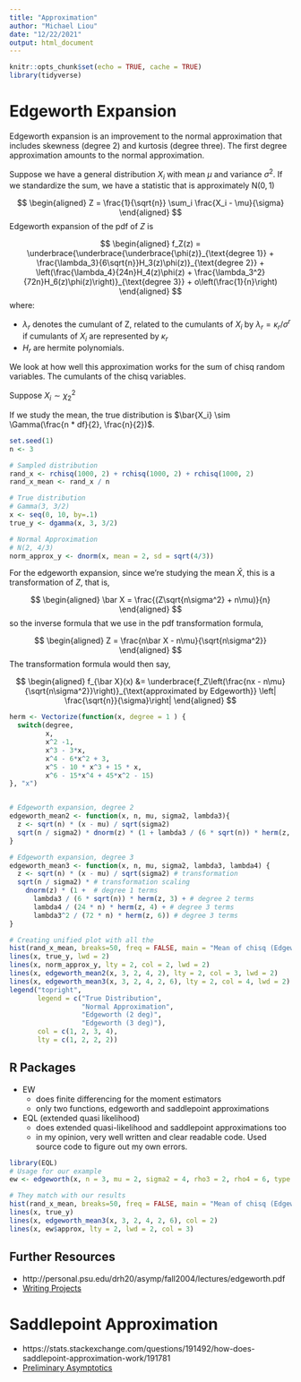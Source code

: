 ```yaml
---
title: "Approximation"
author: "Michael Liou"
date: "12/22/2021"
output: html_document
---
```


```r
knitr::opts_chunk$set(echo = TRUE, cache = TRUE)
library(tidyverse)
```

# Edgeworth Expansion

Edgeworth expansion is an improvement to the normal approximation that includes skewness (degree 2) and kurtosis (degree three). The first degree approximation amounts to the normal approximation.

Suppose we have a general distribution $X_i$ with mean $\mu$ and variance $\sigma^2$. If we standardize the sum, we have a statistic that is approximately N$(0, 1)$

$$
\begin{aligned}
Z = \frac{1}{\sqrt{n}} \sum_i \frac{X_i - \mu}{\sigma}
\end{aligned}
$$
Edgeworth expansion of the pdf of $Z$ is

$$
\begin{aligned}
f_Z(z) = \underbrace{\underbrace{\underbrace{\phi(z)}_{\text{degree 1}} + \frac{\lambda_3}{6\sqrt{n}}H_3(z)\phi(z)}_{\text{degree 2}} + \left(\frac{\lambda_4}{24n}H_4(z)\phi(z) + \frac{\lambda_3^2}{72n}H_6(z)\phi(z)\right)}_{\text{degree 3}} + o\left(\frac{1}{n}\right)
\end{aligned}
$$
where: 

* $\lambda_r$ denotes the cumulant of Z, related to the cumulants of $X_i$ by $\lambda_r = \kappa_r / \sigma^r$ if cumulants of $X_i$ are represented by $\kappa_r$
* $H_r$ are hermite polynomials.

We look at how well this approximation works for the sum of chisq random variables. The cumulants of the chisq variables.

Suppose $X_i \sim \chi^2_2$

If we study the mean, the true distribution is $\bar{X_i} \sim \Gamma(\frac{n *   df}{2}, \frac{n}{2})$.

```r
set.seed(1)
n <- 3

# Sampled distribution
rand_x <- rchisq(1000, 2) + rchisq(1000, 2) + rchisq(1000, 2)
rand_x_mean <- rand_x / n

# True distribution
# Gamma(3, 3/2)
x <- seq(0, 10, by=.1)
true_y <- dgamma(x, 3, 3/2)

# Normal Approximation
# N(2, 4/3)
norm_approx_y <- dnorm(x, mean = 2, sd = sqrt(4/3))
```


For the edgeworth expansion, since we're studying the mean $\bar X$, this is a transformation of $Z$, that is,

$$
\begin{aligned}
\bar X = \frac{(Z\sqrt{n\sigma^2} + n\mu)}{n}
\end{aligned}
$$
so the inverse formula that we use in the pdf transformation formula, 

$$
\begin{aligned}
Z = \frac{n\bar X - n\mu}{\sqrt{n\sigma^2}}
\end{aligned}
$$
The transformation formula would then say,

$$
\begin{aligned}
f_{\bar X}(x) &= \underbrace{f_Z\left(\frac{nx - n\mu}{\sqrt{n\sigma^2}}\right)}_{\text{approximated by Edgeworth}} \left| \frac{\sqrt{n}}{\sigma}\right|
\end{aligned}
$$


```r
herm <- Vectorize(function(x, degree = 1 ) {
  switch(degree,
         x,
         x^2 -1,
         x^3 - 3*x,
         x^4 - 6*x^2 + 3,
         x^5 - 10 * x^3 + 15 * x,
         x^6 - 15*x^4 + 45*x^2 - 15)
}, "x")


# Edgeworth expansion, degree 2
edgeworth_mean2 <- function(x, n, mu, sigma2, lambda3){
  z <- sqrt(n) * (x - mu) / sqrt(sigma2)
  sqrt(n / sigma2) * dnorm(z) * (1 + lambda3 / (6 * sqrt(n)) * herm(z, 3))
}

# Edgeworth expansion, degree 3
edgeworth_mean3 <- function(x, n, mu, sigma2, lambda3, lambda4) {
  z <- sqrt(n) * (x - mu) / sqrt(sigma2) # transformation
  sqrt(n / sigma2) * # transformation scaling
    dnorm(z) * (1 +  # degree 1 terms
      lambda3 / (6 * sqrt(n)) * herm(z, 3) + # degree 2 terms
      lambda4 / (24 * n) * herm(z, 4) + # degree 3 terms
      lambda3^2 / (72 * n) * herm(z, 6)) # degree 3 terms
}
```


```r
# Creating unified plot with all the 
hist(rand_x_mean, breaks=50, freq = FALSE, main = "Mean of chisq (Edgeworth)", xlab = "x")
lines(x, true_y, lwd = 2)
lines(x, norm_approx_y, lty = 2, col = 2, lwd = 2)
lines(x, edgeworth_mean2(x, 3, 2, 4, 2), lty = 2, col = 3, lwd = 2)
lines(x, edgeworth_mean3(x, 3, 2, 4, 2, 6), lty = 2, col = 4, lwd = 2)
legend("topright", 
       legend = c("True Distribution", 
                  "Normal Approximation", 
                  "Edgeworth (2 deg)", 
                  "Edgeworth (3 deg)"),
       col = c(1, 2, 3, 4), 
       lty = c(1, 2, 2, 2))
```

## R Packages

- EW
  - does finite differencing for the moment estimators
  - only two functions, edgeworth and saddlepoint approximations
- EQL (extended quasi likelihood)
  - does extended quasi-likelihood and saddlepoint approximations too
  - in my opinion, very well written and clear readable code. Used source code to figure out my own errors.
  
```r
library(EQL)
# Usage for our example
ew <- edgeworth(x, n = 3, mu = 2, sigma2 = 4, rho3 = 2, rho4 = 6, type = "mean", deg = 3)

# They match with our results
hist(rand_x_mean, breaks=50, freq = FALSE, main = "Mean of chisq (Edgeworth)", xlab = "x")
lines(x, true_y)
lines(x, edgeworth_mean3(x, 3, 2, 4, 2, 6), col = 2)
lines(x, ew$approx, lty = 2, lwd = 2, col = 3)
```

## Further Resources

- http://personal.psu.edu/drh20/asymp/fall2004/lectures/edgeworth.pdf
- [Writing Projects](https://math.montana.edu/grad_students/writing-projects/2004/04sondrggr.pdf)

# Saddlepoint Approximation

- https://stats.stackexchange.com/questions/191492/how-does-saddlepoint-approximation-work/191781
- [Preliminary Asymptotics](https://warwick.ac.uk/fac/sci/statistics/apts/students/resources-1314/stat_asymp_prelim.pdf)




